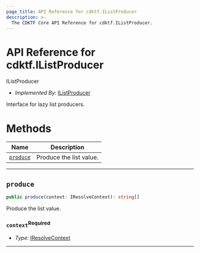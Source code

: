 ```yaml
---
page_title: API Reference for cdktf.IListProducer
description: >-
  The CDKTF Core API Reference for cdktf.IListProducer.
---
```


<!-- This file is generated through yarn generate-docs -->

# API Reference for cdktf.IListProducer

   IListProducer <a name="IListProducer" id="cdktf.IListProducer"></a>
  
  - *Implemented By:* <a href="#cdktf.IListProducer">IListProducer</a>
  
  Interface for lazy list producers.
  
  # Methods <a name="Methods" id="Methods"></a>
  
  | **Name** | **Description** |
  | --- | --- |
  | <code><a href="#cdktf.IListProducer.produce">produce</a></code> | Produce the list value. |
  
  ---
  
  ## `produce` <a name="produce" id="cdktf.IListProducer.produce"></a>
  
  ```typescript
  public produce(context: IResolveContext): string[]
  ```
  
  Produce the list value.
  
  ### `context`<sup>Required</sup> <a name="context" id="cdktf.IListProducer.produce.parameter.context"></a>
  
  - *Type:* <a href="#cdktf.IResolveContext">IResolveContext</a>
  
  ---
  
  
